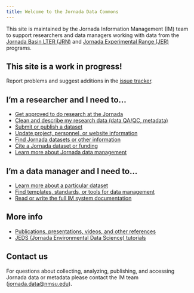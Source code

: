 ```yaml
---
title: Welcome to the Jornada Data Commons
---
```


This site is maintained by the Jornada Information Management (IM) team to support researchers and data managers working with data from the [Jornada Basin LTER (JRN)](https://lter.jornada.nmsu.edu) and [Jornada Experimental Range (JER)](https://jornada.nmsu.edu) programs.

::: {.callout-caution collapse="false"}
## This site is a work in progress!
Report problems and suggest additions in the [issue tracker](https://github.com/jornada-im/jornada-im.github.io/issues).

:::

## I'm a researcher and I need to...

* [Get approved to do research at the Jornada](docs/researcher/overview.qmd#research-approval-and-policies)
* [Clean and describe my research data (data QA/QC, metadata)](docs/researcher/overview.qmd#cleaning-and-describing-data)
* [Submit or publish a dataset](docs/researcher/overview.qmd#publishing-datasets)
* [Update project, personnel, or website information](docs/researcher/overview.qmd#updating-project-information)
* [Find Jornada datasets or other information](docs/researcher/overview.qmd#jornada-data-discovery)
* [Cite a Jornada dataset or funding](docs/researcher/overview.qmd#citing-the-jornada)
* [Learn more about Jornada data management](docs/researcher/overview.qmd#learn-more-about-jornada-data-management)

## I'm a data manager and I need to...

* [Learn more about a particular dataset](docs/im/overview.qmd#dataset-tracking)
* [Find templates, standards, or tools for data management](docs/im/overview.qmd#data-management-resources)
* [Read or write the full IM system documentation](docs/im/sysadmin/index.qmd)

## More info

* [Publications, presentations, videos, and other references](docs/refs_and_links.qmd)
* [JEDS (Jornada Environmental Data Science) tutorials](https://jornada-im.github.io/JEDS)

## Contact us

For questions about collecting, analyzing, publishing, and accessing Jornada data or metadata please contact the IM team (<jornada.data@nmsu.edu>).